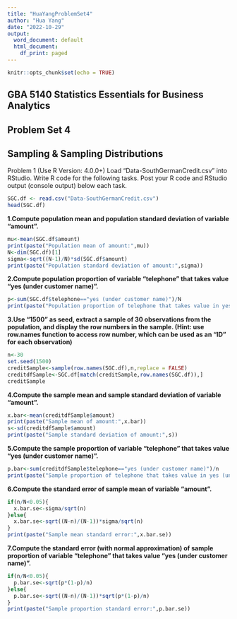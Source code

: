 ```yaml
---
title: "HuaYangProblemSet4"
author: "Hua Yang"
date: "2022-10-29"
output:
  word_document: default
  html_document:
    df_print: paged
---
```


```r
knitr::opts_chunk$set(echo = TRUE)
```

## GBA 5140 Statistics Essentials for Business Analytics
## Problem Set 4
## Sampling & Sampling Distributions


Problem 1 (Use R Version: 4.0.0+)
Load “Data-SouthGermanCredit.csv” into RStudio. Write R code for the following tasks. Post your R code and RStudio output (console output) below each task.

 ```r
SGC.df <- read.csv("Data-SouthGermanCredit.csv")
head(SGC.df)
```

**1.Compute population mean and population standard deviation of variable “amount”.**
```r
mu<-mean(SGC.df$amount)
print(paste("Population mean of amount:",mu))
N<-dim(SGC.df)[1]
sigma<-sqrt((N-1)/N)*sd(SGC.df$amount)
print(paste("Population standard deviation of amount:",sigma))
```

**2.Compute population proportion of variable “telephone” that takes value “yes (under customer name)”.**

```r
p<-sum(SGC.df$telephone=="yes (under customer name)")/N
print(paste("Population proportion of telephone that takes value in yes (under customer name)",p))
```

 

**3.Use “1500” as seed, extract a sample of 30 observations from the population, and display the row numbers in the sample. (Hint: use row.names function to access row number, which can be used as an “ID” for each observation)**

```r
n<-30
set.seed(1500)
creditSample<-sample(row.names(SGC.df),n,replace = FALSE)
creditdfSample<-SGC.df[match(creditSample,row.names(SGC.df)),]
creditSample
```

 

**4.Compute the sample mean and sample standard deviation of variable “amount”.**
```r
x.bar<-mean(creditdfSample$amount)
print(paste("Sample mean of amount:",x.bar))
s<-sd(creditdfSample$amount)
print(paste("Sample standard deviation of amount:",s))
```
**5.Compute the sample proportion of variable “telephone” that takes value “yes (under customer name)”.**
```r
p.bar<-sum(creditdfSample$telephone=="yes (under customer name)")/n
print(paste("Sample proportion of telephone that takes value in yes (under customer name)",p.bar))
```

**6.Compute the standard error of sample mean of variable “amount”.**
```r
if(n/N<0.05){
  x.bar.se<-sigma/sqrt(n)
}else{
  x.bar.se<-sqrt((N-n)/(N-1))*sigma/sqrt(n)
}
print(paste("Sample mean standard error:",x.bar.se))
```
**7.Compute the standard error (with normal approximation) of sample proportion of variable “telephone” that takes value “yes (under customer name)”.**
```r
if(n/N<0.05){
  p.bar.se<-sqrt(p*(1-p)/n)
}else{
  p.bar.se<-sqrt((N-n)/(N-1))*sqrt(p*(1-p)/n)
}
print(paste("Sample proportion standard error:",p.bar.se))
```